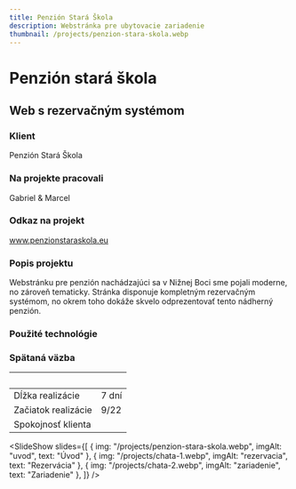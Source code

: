 ```yaml
---
title: Penzión Stará Škola
description: Webstránka pre ubytovacie zariadenie
thumbnail: /projects/penzion-stara-skola.webp
---
```



# Penzión stará škola

## Web s rezervačným systémom

### Klient

Penzión Stará Škola

### Na projekte pracovali

Gabriel & Marcel

### Odkaz na projekt

www.penzionstaraskola.eu

### Popis projektu

Webstránku pre penzión nachádzajúci sa v Nižnej Boci sme
pojali moderne, no zároveň tematicky. Stránka disponuje kompletným
rezervačným systémom, no okrem toho dokáže skvelo odprezentovať
tento nádherný penzión.

### Použité technológie

<div class="not-prose mt-5 flex flex-wrap gap-7">
  <Technology name="Astro" color="#7310a3" size={40}>
    <Icon name="simple-icons:astro" size={40} />
  </Technology>
  <Technology name="TypeScript" color="#3178c6" size={40}>
    <Icon name="logos:typescript-icon" size={40} />
  </Technology>
  <Technology name="React" color="#1adcff" size={40}>
    <Icon name="logos:react" size={40} />
  </Technology>
  <Technology name="tailwindcss" color="#139494" size={40}>
    <Icon name="logos:tailwindcss-icon" size={40} />
  </Technology>
</div>

### Spätaná väzba

|                     |                              |
| ------------------- | ---------------------------- |
| Dĺžka realizácie    | 7 dní                        |
| Začiatok realizácie | 9/22                         |
| Spokojnosť klienta  | <StarsRating rating={4.5} /> |

<SlideShow
  slides={[
    { img: "/projects/penzion-stara-skola.webp", imgAlt: "uvod", text: "Úvod" },
    { img: "/projects/chata-1.webp", imgAlt: "rezervacia", text: "Rezervácia" },
    { img: "/projects/chata-2.webp", imgAlt: "zariadenie", text: "Zariadenie" },
  ]}
/>
